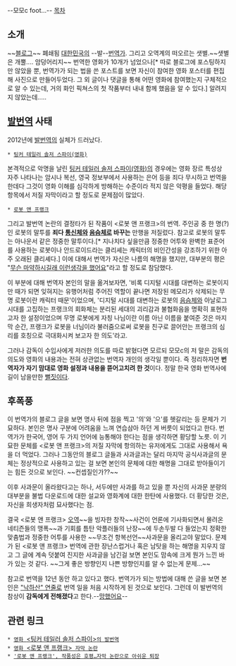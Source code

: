 --모모c foot...--
[[목차]]
== 소개 ==
~~[http://blog.naver.com/movies4u/ 블로그]~~ 폐쇄됨
[[대한민국]]의  --발--[[번역가]]. 그리고 오역계의 떠오르는 샛별.~~샛별은 개뿔.... 암덩어리지~~
번역한 영화가 10개가 넘었으나[* 따로 블로그에 포스팅하지만 않았을 뿐, 번역가가 되는 법을 쓴 포스트를 보면 자신이 참여한 영화 포스터를 편집해 사진으로 만들어두었다. 그 외 글이나 댓글을 통해 어떤 영화에 참여했는지 구체적으로 알 수 있는데, 거의 화인 픽쳐스의 첫 작품부터 내내 함께 했음을 알 수 있다.] 알려지지 않았는데.....
== [[발번역]] 사태 ==
2012년에 [[발번역]]의 실체가 드러났다. 

 * [[팅커 테일러 솔저 스파이(영화)]]
본격적으로 악명을 날린  [[팅커 테일러 솔저 스파이(영화)]]의 경우에는 영화 장르 특성상 자주 나타나는 암시나 복선, 영국 정보부에서 사용하는 은어 등을 죄다 무시하고 번역을 한데다 그것이 영화 이해를 심각하게 방해하는 수준이라 적지 않은 악평을 들었다. 해당 항목에서 저질 자막이라고 할 정도로 문제점이 많았다.

 * [[로봇 앤 프랭크]]
그리고 발번역 논란의 결정타가 된 작품이 <로봇 앤 프랭크>의 번역. 주인공 중 한 명(?)인 로봇의 말투를  '''죄다  [[통신체]]와  [[음슴체]]로 바꾸는'''  만행을 저질렀다. 참고로 로봇의 말투는 아나운서 같은 정중한 말투이다.[* 지나치다 싶을만큼 정중한 어투와 완벽한 표준어를 사용하는 로봇이나 안드로이드라는 클리셰는 캐릭터의 비인간성을 강조하기 위한 아주 오래된 클리셰다.] 이에 대해서 번역가 자신은 나름의 해명을 했지만, 대부분의 평은  "[[무슨 마약하시길래 이런생각을 했어요]]"라고 할 정도로 참담했다.

이 부분에 대해 번역자 본인의 말을 옮겨보자면, '비록 디지털 시대를 대변하는 로봇이지만 때가 되면 잊혀지는 유행어처럼 주어진 역할이 끝나면 저장된 메모리가 삭제되는 무명 로봇이란 캐릭터 때문'이었으며, '디지털 시대를 대변하는 로봇의 [[음슴체]]와 아날로그 시대를 고집하는 프랭크의 회화체는 분리된 세대의 괴리감과 불협화음을 명확히 표현하고자 한 설정이었으며 무명 로봇에게 자칭 나님이란 이름 아닌 이름을 붙여준 것은 마지막 순간, 프랭크가 로봇을 너님이라 불러줌으로써 로봇을 친구로 끌어안는 프랭크의 심리를 호칭으로 극대화시켜 보고자 한 의도'라고.

그러나 감독이 수입사에게 저러한 의도를 따로 밝혔다면 모르되 모모c의 저 말은 감독의 의도와 영화의 내용과는 전혀 상관없는 번역자 개인의 생각일 뿐이다. 즉 정리하자면 '''번역자가 자기 맘대로 영화 설정과 내용을 뜯어고치려 한 것'''이다. 정말 한국 영화 번역사에 길이 남을만한 [[뻘짓]]이다. 
==  후폭풍 ==
이 번역가의 블로그 글을 보면 명사 뒤에 점을 찍고 '의'와 '으'를 헷갈리는 등 문체가 기묘하다. 본인은 명사 구분에 어려움을 느껴 연습삼아 하던 게 버릇이 되었다고 한다. 번역가가 한국어, 영어 두 가지 언어에 능통해야 한다는 점을 생각하면 황당할 노릇. 이 기묘한 문체를 <로봇 앤 프랭크>의 저질 자막에 항의하는 유저에게도 그대로 사용해서 욕을 더 먹었다. 그러나 그동안의 블로그 글들과 사과글과는 달리 마지막 공식사과글의 문체는 정상적으로 사용하고 있는 걸 보면 본인의 문체에 대한 해명을 그대로 받아들이기는 힘든 것으로 보인다. ~~컨셉질인가??~~  
 
이후 사과문이 올라왔다고는 하나, 서두에만 사과를 하고 있을 뿐 자신의 사과문 분량의 대부분을 불법 다운로드에 대한 설교와 영화계에 대한 한탄에 사용했다. 더 황당한 것은, 자신을 희생자처럼 묘사했다는 점.

결국 <로봇 앤 프랭크> [[오역]]~~을 빙자한 창작~~사건이 언론에 기사화되면서 몰려온 네티즌들의 맹폭~~과 기회를 틈탄 악플러들의 난장~~에 두손두발 다 들었는지 정확한 맞춤법과 정중한 어투를 사용한 ~~무조건 항복선언~~사과문을 올리고야 말았다. 문제가 된 <로봇 앤 프랭크> 번역에 관한 장난스럽거나 혹은 남탓을 하는 해명을 지우지 않고 그 글에 계속 덧붙여 진지한 사과글을 남긴걸 보면 본인도 맘속에 크게 뭔가 느낀 바가 있는 것 같다. ~~그게 좋은 방향인지 나쁜 방향인지를 알 수 없는게 문제...~~ 

참고로 번역을 12년 동안 하고 있다고 했다. 번역가가 되는 방법에 대해 쓴 글을 보면 본인은 [["낙하산" 연줄]]로 번역 일을 처음 시작하게 된 것으로 보인다. 그런데 이 발번역의 참상이  '''감독에게 전해졌다'''고 한다.--[[망했어요]]--
== 관련 링크 ==
 * [http://gall.dcinside.com/list.php?id=england_drama&no=282349 영화 <팅커 테일러 솔저 스파이>의 발번역]
 * [http://bbs2.ruliweb.daum.net/gaia/do/ruliweb/default/av/196/read?articleId=997964&bbsId=G003&itemId=13&pageIndex=1 영화 <로봇 앤 프랭크> 자막 논란]
 * [http://enews24.interest.me/news/article.asp?nsID=107546 '로봇 앤 프랭크', 작품성은 호평…자막 논란으로 아쉬운 퇴장]
